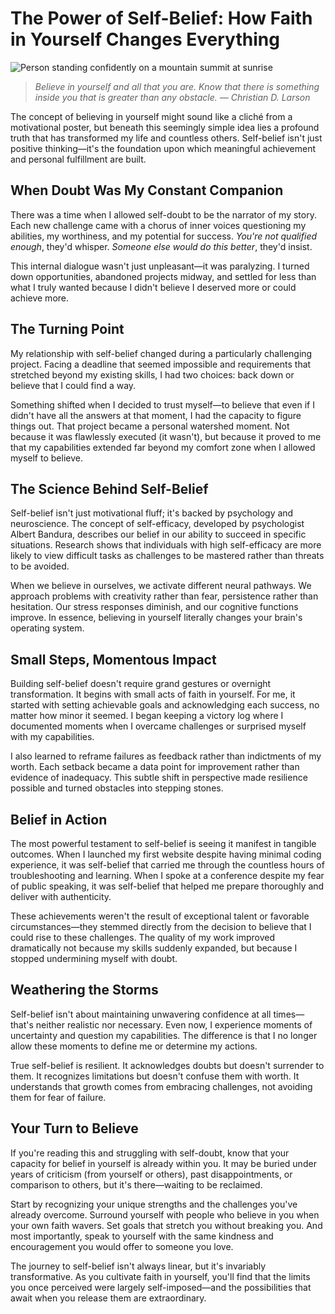 # The Power of Self-Belief: How Faith in Yourself Changes Everything

<img
  src="/blog/shiva.jpg"
  alt="Person standing confidently on a mountain summit at sunrise"
  className="w-full h-auto rounded-lg shadow-md mb-8"
/>

> _Believe in yourself and all that you are. Know that there is something inside you that is greater than any obstacle. — Christian D. Larson_

The concept of believing in yourself might sound like a cliché from a motivational poster, but beneath this seemingly simple idea lies a profound truth that has transformed my life and countless others. Self-belief isn't just positive thinking—it's the foundation upon which meaningful achievement and personal fulfillment are built.

## When Doubt Was My Constant Companion

There was a time when I allowed self-doubt to be the narrator of my story. Each new challenge came with a chorus of inner voices questioning my abilities, my worthiness, and my potential for success. _You're not qualified enough_, they'd whisper. _Someone else would do this better_, they'd insist.

This internal dialogue wasn't just unpleasant—it was paralyzing. I turned down opportunities, abandoned projects midway, and settled for less than what I truly wanted because I didn't believe I deserved more or could achieve more.

## The Turning Point

My relationship with self-belief changed during a particularly challenging project. Facing a deadline that seemed impossible and requirements that stretched beyond my existing skills, I had two choices: back down or believe that I could find a way.

Something shifted when I decided to trust myself—to believe that even if I didn't have all the answers at that moment, I had the capacity to figure things out. That project became a personal watershed moment. Not because it was flawlessly executed (it wasn't), but because it proved to me that my capabilities extended far beyond my comfort zone when I allowed myself to believe.

## The Science Behind Self-Belief

Self-belief isn't just motivational fluff; it's backed by psychology and neuroscience. The concept of self-efficacy, developed by psychologist Albert Bandura, describes our belief in our ability to succeed in specific situations. Research shows that individuals with high self-efficacy are more likely to view difficult tasks as challenges to be mastered rather than threats to be avoided.

When we believe in ourselves, we activate different neural pathways. We approach problems with creativity rather than fear, persistence rather than hesitation. Our stress responses diminish, and our cognitive functions improve. In essence, believing in yourself literally changes your brain's operating system.

## Small Steps, Momentous Impact

Building self-belief doesn't require grand gestures or overnight transformation. It begins with small acts of faith in yourself. For me, it started with setting achievable goals and acknowledging each success, no matter how minor it seemed. I began keeping a victory log where I documented moments when I overcame challenges or surprised myself with my capabilities.

I also learned to reframe failures as feedback rather than indictments of my worth. Each setback became a data point for improvement rather than evidence of inadequacy. This subtle shift in perspective made resilience possible and turned obstacles into stepping stones.

## Belief in Action

The most powerful testament to self-belief is seeing it manifest in tangible outcomes. When I launched my first website despite having minimal coding experience, it was self-belief that carried me through the countless hours of troubleshooting and learning. When I spoke at a conference despite my fear of public speaking, it was self-belief that helped me prepare thoroughly and deliver with authenticity.

These achievements weren't the result of exceptional talent or favorable circumstances—they stemmed directly from the decision to believe that I could rise to these challenges. The quality of my work improved dramatically not because my skills suddenly expanded, but because I stopped undermining myself with doubt.

## Weathering the Storms

Self-belief isn't about maintaining unwavering confidence at all times—that's neither realistic nor necessary. Even now, I experience moments of uncertainty and question my capabilities. The difference is that I no longer allow these moments to define me or determine my actions.

True self-belief is resilient. It acknowledges doubts but doesn't surrender to them. It recognizes limitations but doesn't confuse them with worth. It understands that growth comes from embracing challenges, not avoiding them for fear of failure.

## Your Turn to Believe

If you're reading this and struggling with self-doubt, know that your capacity for belief in yourself is already within you. It may be buried under years of criticism (from yourself or others), past disappointments, or comparison to others, but it's there—waiting to be reclaimed.

Start by recognizing your unique strengths and the challenges you've already overcome. Surround yourself with people who believe in you when your own faith wavers. Set goals that stretch you without breaking you. And most importantly, speak to yourself with the same kindness and encouragement you would offer to someone you love.

The journey to self-belief isn't always linear, but it's invariably transformative. As you cultivate faith in yourself, you'll find that the limits you once perceived were largely self-imposed—and the possibilities that await when you release them are extraordinary.
